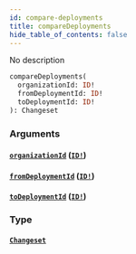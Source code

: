 ```yaml
---
id: compare-deployments
title: compareDeployments
hide_table_of_contents: false
---
```



No description

```graphql
compareDeployments(
  organizationId: ID!
  fromDeploymentId: ID!
  toDeploymentId: ID!
): Changeset
```


### Arguments

#### [`organizationId`](#) ([`ID!`](/swapi/scalars/id))




#### [`fromDeploymentId`](#) ([`ID!`](/swapi/scalars/id))




#### [`toDeploymentId`](#) ([`ID!`](/swapi/scalars/id))




### Type

#### [`Changeset`](/swapi/objects/changeset)
